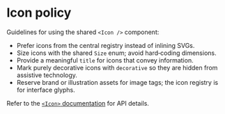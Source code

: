 # Icon policy

Guidelines for using the shared `<Icon />` component:

- Prefer icons from the central registry instead of inlining SVGs.
- Size icons with the shared `Size` enum; avoid hard‑coding dimensions.
- Provide a meaningful `title` for icons that convey information.
- Mark purely decorative icons with `decorative` so they are hidden from assistive technology.
- Reserve brand or illustration assets for image tags; the icon registry is for interface glyphs.

Refer to the [`<Icon>` documentation](../Icon/Icon.mdx) for API details.
